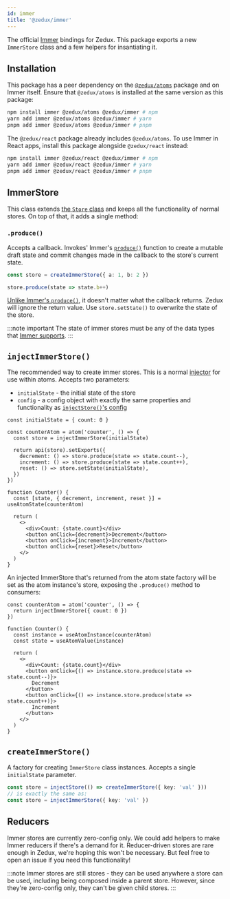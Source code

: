 ```yaml
---
id: immer
title: '@zedux/immer'
---
```


The official [Immer](https://immerjs.github.io/immer/) bindings for Zedux. This package exports a new `ImmerStore` class and a few helpers for insantiating it.

## Installation

This package has a peer dependency on the [`@zedux/atoms`](https://www.npmjs.com/package/@zedux/atoms) package and on Immer itself. Ensure that `@zedux/atoms` is installed at the same version as this package:

```sh
npm install immer @zedux/atoms @zedux/immer # npm
yarn add immer @zedux/atoms @zedux/immer # yarn
pnpm add immer @zedux/atoms @zedux/immer # pnpm
```

The `@zedux/react` package already includes `@zedux/atoms`. To use Immer in React apps, install this package alongside `@zedux/react` instead:

```sh
npm install immer @zedux/react @zedux/immer # npm
yarn add immer @zedux/react @zedux/immer # yarn
pnpm add immer @zedux/react @zedux/immer # pnpm
```

## ImmerStore

This class extends [the `Store` class](../api/classes/Store) and keeps all the functionality of normal stores. On top of that, it adds a single method:

### `.produce()`

Accepts a callback. Invokes' Immer's [`produce()`](https://immerjs.github.io/immer/produce) function to create a mutable draft state and commit changes made in the callback to the store's current state.

```ts
const store = createImmerStore({ a: 1, b: 2 })

store.produce(state => state.b++)
```

[Unlike Immer's `produce()`](https://immerjs.github.io/immer/return), it doesn't matter what the callback returns. Zedux will ignore the return value. Use `store.setState()` to overwrite the state of the store.

:::note important
The state of immer stores must be any of the data types that [Immer supports](https://immerjs.github.io/immer/complex-objects).
:::

## `injectImmerStore()`

The recommended way to create immer stores. This is a normal [injector](../api/glossary#injector) for use within atoms. Accepts two parameters:

- `initialState` - the initial state of the store
- `config` - a config object with exactly the same properties and functionality as [`injectStore()`'s config](../api/injectors/injectStore#config)

```tsx live ecosystemId=immer/injectImmerStore-counter resultVar=Counter
const initialState = { count: 0 }

const counterAtom = atom('counter', () => {
  const store = injectImmerStore(initialState)

  return api(store).setExports({
    decrement: () => store.produce(state => state.count--),
    increment: () => store.produce(state => state.count++),
    reset: () => store.setState(initialState),
  })
})

function Counter() {
  const [state, { decrement, increment, reset }] = useAtomState(counterAtom)

  return (
    <>
      <div>Count: {state.count}</div>
      <button onClick={decrement}>Decrement</button>
      <button onClick={increment}>Increment</button>
      <button onClick={reset}>Reset</button>
    </>
  )
}
```

An injected ImmerStore that's returned from the atom state factory will be set as the atom instance's store, exposing the `.produce()` method to consumers:

```tsx live ecosystemId=immer/counter2 resultVar=Counter
const counterAtom = atom('counter', () => {
  return injectImmerStore({ count: 0 })
})

function Counter() {
  const instance = useAtomInstance(counterAtom)
  const state = useAtomValue(instance)

  return (
    <>
      <div>Count: {state.count}</div>
      <button onClick={() => instance.store.produce(state => state.count--)}>
        Decrement
      </button>
      <button onClick={() => instance.store.produce(state => state.count++)}>
        Increment
      </button>
    </>
  )
}
```

## `createImmerStore()`

A factory for creating `ImmerStore` class instances. Accepts a single `initialState` parameter.

```ts
const store = injectStore(() => createImmerStore({ key: 'val' }))
// is exactly the same as:
const store = injectImmerStore({ key: 'val' })
```

## Reducers

Immer stores are currently zero-config only. We could add helpers to make Immer reducers if there's a demand for it. Reducer-driven stores are rare enough in Zedux, we're hoping this won't be necessary. But feel free to open an issue if you need this functionality!

:::note
Immer stores are still stores - they can be used anywhere a store can be used, including being composed inside a parent store. However, since they're zero-config only, they can't be given child stores.
:::
